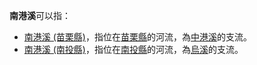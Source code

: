 '''南港溪'''可以指：
* [[南港溪_(苗栗縣)|南港溪 (苗栗縣)]]，指位在[[苗栗縣|苗栗縣]]的河流，為[[中港溪|中港溪]]的支流。
* [[南港溪_(南投縣)|南港溪 (南投縣)]]，指位在[[南投縣|南投縣]]的河流，為[[烏溪|烏溪]]的支流。
{{disambig|N|Cat=三字地名消歧义}}